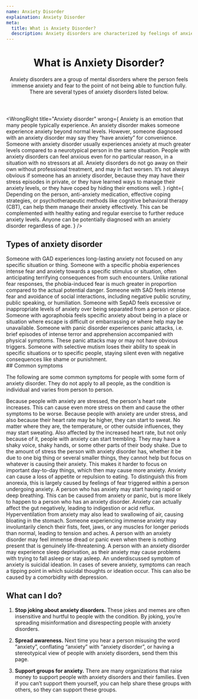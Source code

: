 ```yaml
---
name: Anxiety Disorder
explaination: Anxiety Disorder
meta:
  title: What is Anxiety Disorder?
  description: Anxiety disorders are characterized by feelings of anxiety and fear, significantly impairing function.
---
```


<Header>

# What is Anxiety Disorder?

Anxiety disorders are a group of mental disorders where the person feels immense anxiety and fear to the point of not being able to function fully. There are several types of anxiety disorders listed below.

</Header>

<Main>

<WrongRight
  title="Anxiety disorder"
  wrong={
    <Definition>
      <DefinitionItem summary="Anxiety (the emotion)">
        Anxiety is an emotion that many people typically experience. An anxiety disorder
        makes someone experience anxiety beyond normal levels. However, someone diagnosed
        with an anxiety disorder may say they “have anxiety” for convenience.
      </DefinitionItem>
      <DefinitionItem summary="Just nervousness or shyness">
        Someone with anxiety disorder usually experiences anxiety at much greater levels
        compared to a neurotypical person in the same situation.
      </DefinitionItem>
      <DefinitionItem summary="Simply being worried">
        People with anxiety disorders can feel anxious even for no particular reason, in a
        situation with no stressors at all.
      </DefinitionItem>
      <DefinitionItem summary="A temporary ailment that can be waited out">
        Anxiety disorders do not go away on their own without professional treatment, and
        may in fact worsen.
      </DefinitionItem>
      <DefinitionItem summary="Always visible">
        It’s not always obvious if someone has an anxiety disorder, because they may have
        their stress episodes in private, or they have learned ways to manage their
        anxiety levels, or they have coped by hiding their emotions well.
      </DefinitionItem>
    </Definition>
  }
  right={
    <Definition>
      <DefinitionItem summary="Treatable or manageable">
        Depending on the person, anti-anxiety medication, effective coping strategies, or
        psychotherapeutic methods like cognitive behavioral therapy (CBT), can help them
        manage their anxiety effectively. This can be complemented with healthy eating and
        regular exercise to further reduce anxiety levels.
      </DefinitionItem>
      <DefinitionItem summary="Present in both children and adults">
        Anyone can be potentially diagnosed with an anxiety disorder regardless of age.
      </DefinitionItem>
    </Definition>
  }
/>

<Section>

## Types of anxiety disorder

<Definition>
  <DefinitionItem summary="Generalized anxiety disorder (GAD)">
    Someone with GAD experiences long-lasting anxiety not focused on any specific
    situation or thing.
  </DefinitionItem>
  <DefinitionItem summary="Specific phobia">
    Someone with a specific phobia experiences intense fear and anxiety towards a specific
    stimulus or situation, often anticipating terrifying consequences from such
    encounters. Unlike rational fear responses, the phobia-induced fear is much greater in
    proportion compared to the actual potential danger.
  </DefinitionItem>
  <DefinitionItem summary="Social anxiety disorder (SAD)">
    Someone with SAD feels intense fear and avoidance of social interactions, including
    negative public scrutiny, public speaking, or humiliation.
  </DefinitionItem>
  <DefinitionItem summary="Separation anxiety disorder (SepAD)">
    Someone with SepAD feels excessive or inappropriate levels of anxiety over being
    separated from a person or place.
  </DefinitionItem>
  <DefinitionItem summary="Agoraphobia">
    Someone with agoraphobia feels specific anxiety about being in a place or situation
    where escape is difficult or embarrassing or where help may be unavailable.
  </DefinitionItem>
  <DefinitionItem summary="Panic disorder">
    Someone with panic disorder experiences panic attacks, i.e. brief episodes of intense
    terror and apprehension accompanied with physical symptoms. These panic attacks may or
    may not have obvious triggers.
  </DefinitionItem>
  <DefinitionItem summary="Selective mutism">
    Someone with selective mutism loses their ability to speak in specific situations or
    to specific people, staying silent even with negative consequences like shame or
    punishment.
  </DefinitionItem>
</Definition>

</Section>

<Section>
  ## Common symptoms

The following are some common symptoms for people with some form of anxiety disorder. They do not apply to all people, as the condition is individual and varies from person to person.

  <Definition>
    <DefinitionItem summary="Increased heart rate">
      Because people with anxiety are stressed, the person's heart rate increases. This
      can cause even more stress on them and cause the other symptoms to be worse.
    </DefinitionItem>
    <DefinitionItem summary="Cold sweats">
      Because people with anxiety are under stress, and also because their heart rate may
      be higher, they can start to sweat. No matter where they are, the temperature, or
      other outside influences, they may start sweating.
    </DefinitionItem>
    <DefinitionItem summary="Trembling">
      Also affected by the increased heart rate, but not only because of it, people with
      anxiety can start trembling. They may have a shaky voice, shaky hands, or some other
      parts of their body shake.
    </DefinitionItem>
    <DefinitionItem summary="Difficulty focusing">
      Due to the amount of stress the person with anxiety disorder has, whether it be due
      to one big thing or several smaller things, they cannot help but focus on whatever
      is causing their anxiety. This makes it harder to focus on important day-to-day
      things, which then may cause more anxiety.
    </DefinitionItem>
    <DefinitionItem summary="Loss of appetite">
      Anxiety can cause a loss of appetite or repulsion to eating. To distinguish this
      from anorexia, this is largely caused by feelings of fear triggered within a person
      undergoing anxiety.
    </DefinitionItem>
    <DefinitionItem summary="Hyperventilation">
      A person who has anxiety may start having rapid or deep breathing. This can be
      caused from anxiety or panic, but is more likely to happen to a person who has an
      anxiety disorder.
    </DefinitionItem>
    <DefinitionItem summary="Stomach problems">
      Anxiety can actually affect the gut negatively, leading to indigestion or acid
      reflux. Hyperventilation from anxiety may also lead to swallowing of air, causing
      bloating in the stomach.
    </DefinitionItem>
    <DefinitionItem summary="Tense / aching muscles">
      Someone experiencing immense anxiety may involuntarily clench their fists, feet,
      jaws, or any muscles for longer periods than normal, leading to tension and aches.
    </DefinitionItem>
    <DefinitionItem summary="Sense of impending danger / panic / doom">
      A person with an anxiety disorder may feel immense dread or panic even when there is
      nothing present that is genuinely life-threatening.
    </DefinitionItem>
    <DefinitionItem summary="Sleep deprivation">
      A person with an anxiety disorder may experience sleep deprivation, as their anxiety
      may cause problems with trying to fall asleep or stay asleep.
    </DefinitionItem>
    <DefinitionItem summary="Suicidal ideation">
      An underdiscussed symptom of anxiety is suicidal ideation. In cases of severe
      anxiety, symptoms can reach a tipping point in which suicidal thoughts or ideation
      occur. This can also be caused by a comorbidity with depression.
    </DefinitionItem>
  </Definition>
</Section>

<Section>

## What can I do?

1. **Stop joking about anxiety disorders.** These jokes and memes are often insensitive and hurtful to people with the condition. By joking, you’re spreading misinformation and disrespecting people with anxiety disorders.

2. **Spread awareness.** Next time you hear a person misusing the word “anxiety”, conflating “anxiety” with “anxiety disorder”, or having a stereotypical view of people with anxiety disorders, send them this page.

3. **Support groups for anxiety.** There are many organizations that raise money to support people with anxiety disorders and their families. Even if you can’t support them yourself, you can help share these groups with others, so they can support these groups.

</Section>

<DocLinkBanner url="https://docs.google.com/document/d/1vN_2cJPuPJISuyznDwKSrmxDLd2NBNNneTtLi98h5VM/edit?usp=sharing" />

</Main>
